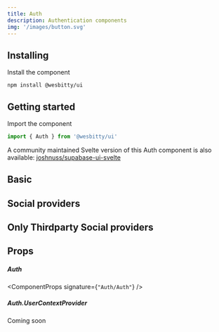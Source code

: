 ```yaml
---
title: Auth
description: Authentication components
img: '/images/button.svg'
---
```


## Installing

Install the component

```cli
npm install @wesbitty/ui
```

## Getting started

Import the component

```js
import { Auth } from '@wesbitty/ui'
```

A community maintained Svelte version of this Auth component is also available:
[joshnuss/supabase-ui-svelte](https://github.com/joshnuss/supabase-ui-svelte)

## Basic

<CodeSample sample="AuthBasic" v="0" />

## Social providers

<CodeSample sample="AuthSocialProviders" v="0" />

## Only Thirdparty Social providers

<CodeSample sample="OnlyAuthSocialProviders" v="0" />

## Props

##### Auth

<ComponentProps signature={`"Auth/Auth"`} />

##### Auth.UserContextProvider

Coming soon
